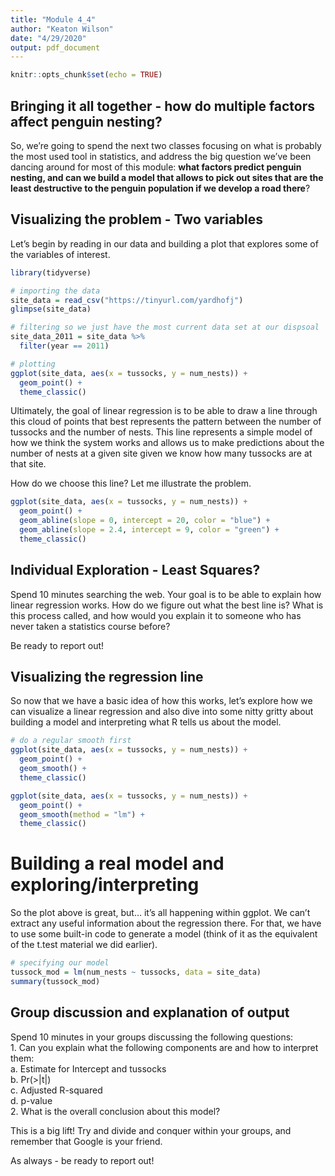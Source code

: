 ```yaml
---
title: "Module 4_4"
author: "Keaton Wilson"
date: "4/29/2020"
output: pdf_document
---
```


```r
knitr::opts_chunk$set(echo = TRUE)
```

## Bringing it all together - how do multiple factors affect penguin nesting?  

So, we're going to spend the next two classes focusing on what is probably the 
most used tool in statistics, and address the big question we've been dancing 
around for most of this module: **what factors predict penguin nesting, and can 
we build a model that allows to pick out sites that are the least destructive to
the penguin population if we develop a road there**?  

## Visualizing the problem - Two variables  
Let's begin by reading in our data and building a plot that explores some 
of the variables of interest.  
```r
library(tidyverse)

# importing the data
site_data = read_csv("https://tinyurl.com/yardhofj")
glimpse(site_data)

# filtering so we just have the most current data set at our dispsoal
site_data_2011 = site_data %>% 
  filter(year == 2011)

# plotting
ggplot(site_data, aes(x = tussocks, y = num_nests)) +
  geom_point() +
  theme_classic()

```
Ultimately, the goal of linear regression is to be able to draw a line through 
this cloud of points that best represents the pattern between the number of 
tussocks and the number of nests. This line represents a simple model of how we 
think the system works and allows us to make predictions about the number of 
nests at a given site given we know how many tussocks are at that site.  

How do we choose this line? Let me illustrate the problem.   
```r
ggplot(site_data, aes(x = tussocks, y = num_nests)) +
  geom_point() +
  geom_abline(slope = 0, intercept = 20, color = "blue") +
  geom_abline(slope = 2.4, intercept = 9, color = "green") +
  theme_classic()
```

## Individual Exploration - Least Squares?  
Spend 10 minutes searching the web. Your goal is to be able to explain how 
linear regression works. How do we figure out what the best line is? What is 
this process called, and how would you explain it to someone who has never taken 
a statistics course before?  

Be ready to report out!  

## Visualizing the regression line  
So now that we have a basic idea of how this works, let's explore how we 
can visualize a linear regression and also dive into some nitty gritty about 
building a model and interpreting what R tells us about the model.  

```r
# do a regular smooth first
ggplot(site_data, aes(x = tussocks, y = num_nests)) +
  geom_point() +
  geom_smooth() +
  theme_classic()

ggplot(site_data, aes(x = tussocks, y = num_nests)) +
  geom_point() +
  geom_smooth(method = "lm") +
  theme_classic()

```

# Building a real model and exploring/interpreting  

So the plot above is great, but... it's all happening within ggplot. We can't
extract any useful information about the regression there. For that, we have to
use some built-in code to generate a model (think of it as the equivalent of the 
t.test material we did earlier).  

```r
# specifying our model  
tussock_mod = lm(num_nests ~ tussocks, data = site_data)
summary(tussock_mod)

```

## Group discussion and explanation of output  
Spend 10 minutes in your groups discussing the following questions:  
1. Can you explain what the following components are and how to interpret them:  
  a. Estimate for Intercept and tussocks  
  b. Pr(>|t|)  
  c. Adjusted R-squared  
  d. p-value  
2. What is the overall conclusion about this model?  

This is a big lift! Try and divide and conquer within your groups, and remember 
that Google is your friend.  

As always - be ready to report out!  


  